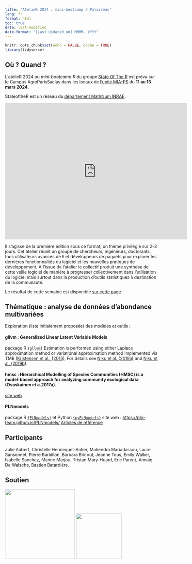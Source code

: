 ```yaml
---
title: "AtelieR 2024 : mini-bootcamp à Palaiseau"
lang: fr
format: html
toc: true
date: last-modified
date-format: "[Last Updated on] MMMM, YYYY"
---
```


```r
knitr::opts_chunk$set(echo = FALSE, cache = TRUE)
library(tidyverse)
```

## Où ? Quand ?

L'atelieR 2024 ou *mini-bootcamp R* du groupe  [State Of The R](https://stateofther.github.io/)  est prévu sur le Campus AgroParisSaclay dans les locaux de [l'unité MIA-PS](https://mia-ps.inrae.fr/) du **11 au 13 mars 2024**.

StateoftheR est un réseau du [département MathNum INRAE](https://www.inrae.fr/departements/mathnum). 

<iframe src="https://www.google.com/maps/embed?pb=!1m18!1m12!1m3!1d21062.740529490813!2d2.18715625!3d48.70849!2m3!1f0!2f0!3f0!3m2!1i1024!2i768!4f13.1!3m3!1m2!1s0x47e678bec3bfca75%3A0x715d0d14bb25a1d3!2sAgroParisTech%20-%20INRAE%20-%20Campus%20Agro%20Paris-Saclay!5e0!3m2!1sfr!2sfr!4v1709312225213!5m2!1sfr!2sfr" width="600" height="450" style="border:0;" allowfullscreen="" loading="lazy" referrerpolicy="no-referrer-when-downgrade"></iframe>

Il s'agisse de la première édition sous ce format, un thème privilégié sur 2-3 jours. Cet atelier réunit un groupe de chercheurs, ingénieurs, doctorants, tous utilisateurs avancés de `R` et développeurs de paquets pour explorer les dernières fonctionnalités du logiciel et les nouvelles pratiques de développement. A l'issue de l'atelier le collectif produit une synthèse de cette veille logiciel de manière à progresser collectivement dans l'utilisation du logiciel mais surtout dans la production d'outils statistiques à destination de la communauté.

Le résultat de cette semaine est disponible  [sur cette page](https://stateofther.github.io/atelieR2024/index.html)

## Thématique : analyse de données d'abondance multivariées

Exploration (liste initialement proposée) des modèles et outils :

#### gllvm : Generalized Linear Latent Variable Models
package R [`{gllvm}`](https://cran.r-project.org/web/packages/gllvm/index.html)
Estimation is performed using either Laplace approximation method or variational approximation method implemented via TMB ([Kristensen et al., (2016)](https://www.jstatsoft.org/article/view/v070i05). 
For details see [Niku et al. (2019a)](https://doi.org/10.1371/journal.pone.0216129) and [Niku et al. (2019b)](https://doi.org/10.1111/2041-210X.13303).

#### hmsc : Hierarchical Modelling of Species Communities (HMSC) is a model-based approach for analyzing community ecological data (Ovaskainen et a.2017a).
[site web](https://www.helsinki.fi/en/researchgroups/statistical-ecology/software/hmsc)

#### PLNmodels 
package R [`{PLNmodels}`](https://CRAN.R-project.org/package=PLNmodels) et Python [`{pyPLNmodels}`](https://pypi.org/project/pyPLNmodels/)
site web : [https://pln-team.github.io/PLNmodels/](https://pln-team.github.io/PLNmodels/)
[Articles de référence](https://pln-team.github.io/publications/)


## Participants

Julie Aubert,  Christelle Hennequet-Antier, Mahendra Mariadassou, Laure Sansonnet, Pierre Barbillon, Barbara Bricout, Jeanne Tous, Emily Walker, Isabelle Sanchez,
Marine Marjou, Tristan Mary-Huard, Eric Parent, Annaïg De Walsche, Bastien Batardière. 


## Soutien

<img src = "resources/logo/logotype-mathnum-couleur449x84.png" width="230">  <img src = "resources/logo/Logo-INRAE.jpg" width="150"> 

